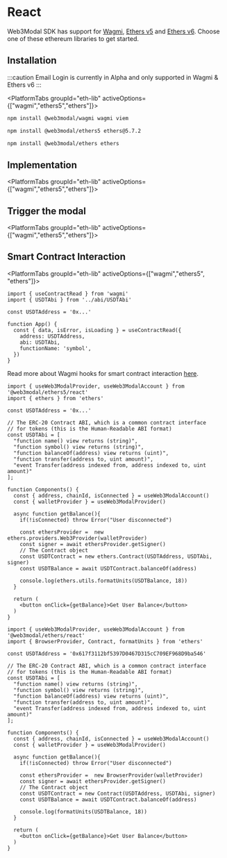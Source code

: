 



# React

Web3Modal SDK has support for [Wagmi](https://wagmi.sh/), [Ethers v5](https://docs.ethers.org/v5/getting-started/) and
[Ethers v6](https://docs.ethers.org/v6/).
Choose one of these ethereum libraries to get started.

## Installation

:::caution
Email Login is currently in Alpha and only supported in Wagmi & Ethers v6
:::

<PlatformTabs groupId="eth-lib" activeOptions={["wagmi","ethers5","ethers"]}>
<PlatformTabItem value="wagmi">

```bash npm2yarn
npm install @web3modal/wagmi wagmi viem
```

</PlatformTabItem>
<PlatformTabItem value="ethers5">

```bash npm2yarn
npm install @web3modal/ethers5 ethers@5.7.2
```

</PlatformTabItem>
<PlatformTabItem value="ethers">

```bash npm2yarn
npm install @web3modal/ethers ethers
```

</PlatformTabItem>
</PlatformTabs>

<CloudBanner />

## Implementation

<PlatformTabs groupId="eth-lib" activeOptions={["wagmi","ethers5","ethers"]}>
<PlatformTabItem value="wagmi">

<WagmiImplementation/>

</PlatformTabItem>
<PlatformTabItem value="ethers5">

<Ethers5Implementation/>

</PlatformTabItem>
<PlatformTabItem value="ethers">

<EthersImplementation/>

</PlatformTabItem>
</PlatformTabs>

## Trigger the modal

<PlatformTabs groupId="eth-lib" activeOptions={["wagmi","ethers5","ethers"]}>
<PlatformTabItem value="wagmi">

<WagmiModal/>

</PlatformTabItem>
<PlatformTabItem value="ethers5">

<Ethers5Modal/>

</PlatformTabItem>
<PlatformTabItem value="ethers">

<EthersModal/>

</PlatformTabItem>
</PlatformTabs>

## Smart Contract Interaction

<PlatformTabs groupId="eth-lib" activeOptions={["wagmi","ethers5", "ethers"]}>
<PlatformTabItem value="wagmi">

```tsx
import { useContractRead } from 'wagmi'
import { USDTAbi } from '../abi/USDTAbi'

const USDTAddress = '0x...'

function App() {
  const { data, isError, isLoading } = useContractRead({
    address: USDTAddress,
    abi: USDTAbi,
    functionName: 'symbol',
  })
}
```

Read more about Wagmi hooks for smart contract interaction [here](https://wagmi.sh/react/hooks/useContractRead).

</PlatformTabItem>
<PlatformTabItem value="ethers5">

```tsx
import { useWeb3ModalProvider, useWeb3ModalAccount } from '@web3modal/ethers5/react'
import { ethers } from 'ethers'

const USDTAddress = '0x...'

// The ERC-20 Contract ABI, which is a common contract interface
// for tokens (this is the Human-Readable ABI format)
const USDTAbi = [
  "function name() view returns (string)",
  "function symbol() view returns (string)",
  "function balanceOf(address) view returns (uint)",
  "function transfer(address to, uint amount)",
  "event Transfer(address indexed from, address indexed to, uint amount)"
];

function Components() {
  const { address, chainId, isConnected } = useWeb3ModalAccount()
  const { walletProvider } = useWeb3ModalProvider()

  async function getBalance(){
    if(!isConnected) throw Error("User disconnected")

    const ethersProvider =  new ethers.providers.Web3Provider(walletProvider)
    const signer = await ethersProvider.getSigner()
    // The Contract object
    const USDTContract = new ethers.Contract(USDTAddress, USDTAbi, signer)
    const USDTBalance = await USDTContract.balanceOf(address)

    console.log(ethers.utils.formatUnits(USDTBalance, 18))
  }
  
  return (
    <button onClick={getBalance}>Get User Balance</button>
  )
}
```

</PlatformTabItem>
<PlatformTabItem value="ethers">

```tsx
import { useWeb3ModalProvider, useWeb3ModalAccount } from '@web3modal/ethers/react'
import { BrowserProvider, Contract, formatUnits } from 'ethers'

const USDTAddress = '0x617f3112bf5397D0467D315cC709EF968D9ba546'

// The ERC-20 Contract ABI, which is a common contract interface
// for tokens (this is the Human-Readable ABI format)
const USDTAbi = [
  "function name() view returns (string)",
  "function symbol() view returns (string)",
  "function balanceOf(address) view returns (uint)",
  "function transfer(address to, uint amount)",
  "event Transfer(address indexed from, address indexed to, uint amount)"
];

function Components() {
  const { address, chainId, isConnected } = useWeb3ModalAccount()
  const { walletProvider } = useWeb3ModalProvider()

  async function getBalance(){
    if(!isConnected) throw Error("User disconnected")

    const ethersProvider =  new BrowserProvider(walletProvider)
    const signer = await ethersProvider.getSigner()
    // The Contract object
    const USDTContract = new Contract(USDTAddress, USDTAbi, signer)
    const USDTBalance = await USDTContract.balanceOf(address)

    console.log(formatUnits(USDTBalance, 18))
  }
  
  return (
    <button onClick={getBalance}>Get User Balance</button>
  )
}
```

</PlatformTabItem>
</PlatformTabs>
